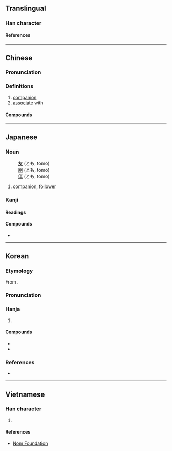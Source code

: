 {{also|侣}}
{{character info}}
==Translingual==

===Han character===
{{Han char|rn=9|rad=人|as=07|sn=9|four=26260|canj=ORHR|ids=⿰亻呂}}

====References====
{{Han ref|kx=0103.200|dkj=00647|dj=0219.010|hdz=10147.120|uh=4FB6}}

----

==Chinese==
{{zh-forms|s=侣}}

===Pronunciation===
{{zh-pron
|m=lǚ
|c=leoi5
|mn=qz:lír/xm:lú/zz:lí/qz:lǐr/tw,xm:lū/zz:lī
|mn_note=lír/lú/lí - literary; lǐr/lū/lī - vernacular
|mc=y
|oc=y
|ma=
|cat=n,v
}}

===Definitions===
{{zh-hanzi}}

# [[companion]]
# [[associate]] with

====Compounds====
{{zh-der|情侶|僧侶|命儔嘯侶|伴侶|伴侶動物|燕侶|法侶|燕侶鶯儔|燕儔鶯侶|詩朋酒侶|終身伴侶|鴛儔鳳侶|鴛侶|鸞儔鳳侶|鶯儔燕侶|行侶|鵷侶}}

----

==Japanese==

===Noun===
{{ja-noun|とも}}

: [[友]] (とも, tomo)
: [[朋]] (とも, tomo)
: [[伴]] (とも, tomo)

# [[companion]], [[follower]]

===Kanji===
{{ja-kanji|grade=|rs=人07}}

====Readings====
{{ja-readings
|goon=ろ
|kanon=りょ
|kun=とも-
}}

====Compounds====
* {{ja-r|侶伴|りょばん}}

----

==Korean==

===Etymology===
From {{der|ko|ltc|sort=려|-}} {{ltc-l|侶}}.
{{hanja-ety
|dk={{okm-l|령〯|lyě}}
|m={{okm-l|려〮|lyé}}<!--侣-->
|mh={{okm-l|벋〯|pět}}
|ml=人類#중03A
}}
===Pronunciation===
{{ko-hanja-pron|려|여}}

===Hanja===
{{ko-hanja-search}}
{{ko-hanja|짝|려||여}}

# {{hanja form of|[[려]]/[[여]]|[[companion]]}}

====Compounds====
{{der-top|Compounds}}
* {{ko-l|승려|僧侶}}
* {{ko-l|반려|伴侶}}
{{der-bottom}}

===References===
* {{R:hanjadoc|315}}

----

==Vietnamese==

===Han character===
{{vi-readings|reading=[[lứa]], [[lữ]]|rs=人07}}

# {{rfdef|vi|sort=人07}}

====References====
* [http://nomfoundation.org/common/nom_details.php?codepoint=4fb6 Nom Foundation]